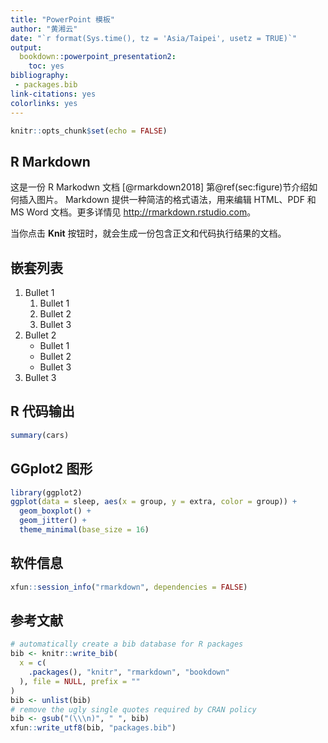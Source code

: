 ```yaml
---
title: "PowerPoint 模板"
author: "黄湘云"
date: "`r format(Sys.time(), tz = 'Asia/Taipei', usetz = TRUE)`"
output: 
  bookdown::powerpoint_presentation2:
    toc: yes
bibliography: 
 - packages.bib
link-citations: yes
colorlinks: yes
---
```


```r
knitr::opts_chunk$set(echo = FALSE)
```

## R Markdown

这是一份 R Markodwn 文档 [@rmarkdown2018] 第\@ref(sec:figure)节介绍如何插入图片。 Markdown 提供一种简洁的格式语法，用来编辑 HTML、PDF 和 MS Word 文档。更多详情见 <http://rmarkdown.rstudio.com>。

当你点击 **Knit** 按钮时，就会生成一份包含正文和代码执行结果的文档。

## 嵌套列表

1. Bullet 1
   1. Bullet 1
   1. Bullet 2
   1. Bullet 3
1. Bullet 2
   - Bullet 1
   - Bullet 2
   - Bullet 3
1. Bullet 3

## R 代码输出

```r
summary(cars)
```

## GGplot2 图形 {#sec:figure}

```r
library(ggplot2)
ggplot(data = sleep, aes(x = group, y = extra, color = group)) +
  geom_boxplot() +
  geom_jitter() +
  theme_minimal(base_size = 16)
```

## 软件信息 {.allowframebreaks}

```r
xfun::session_info("rmarkdown", dependencies = FALSE)
```

## 参考文献

```r
# automatically create a bib database for R packages
bib <- knitr::write_bib(
  x = c(
    .packages(), "knitr", "rmarkdown", "bookdown"
  ), file = NULL, prefix = ""
)
bib <- unlist(bib)
# remove the ugly single quotes required by CRAN policy
bib <- gsub("(\\\n)", " ", bib)
xfun::write_utf8(bib, "packages.bib")
```
